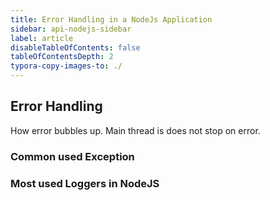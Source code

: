 ```yaml
---
title: Error Handling in a NodeJs Application
sidebar: api-nodejs-sidebar
label: article
disableTableOfContents: false
tableOfContentsDepth: 2
typora-copy-images-to: ./
---
```


## Error Handling

How error bubbles up.
Main thread is does not stop on error.

### Common used Exception

### Most used Loggers in NodeJS
